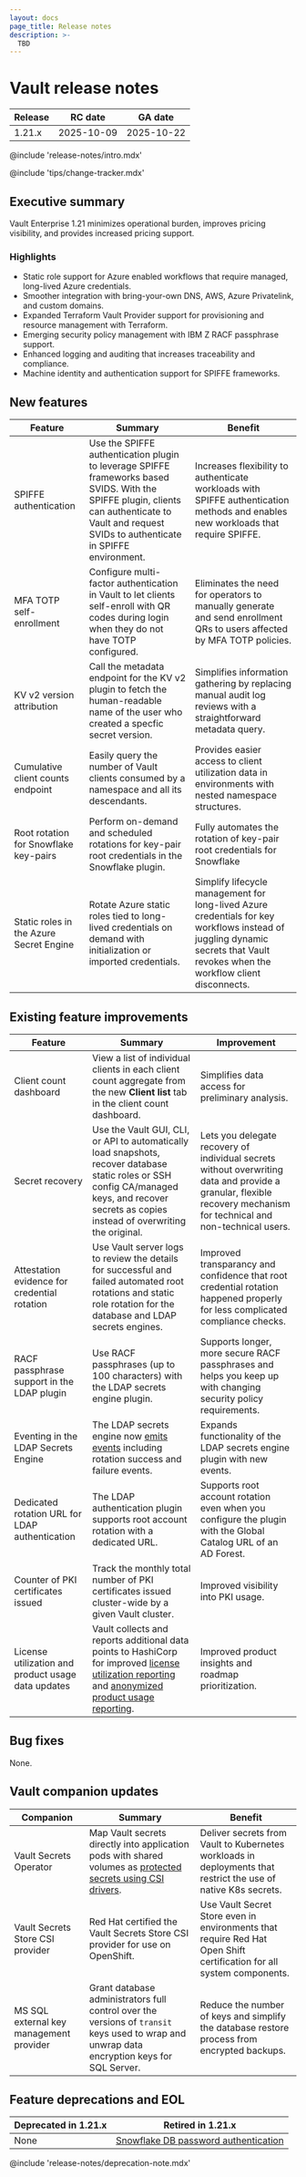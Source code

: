 ```yaml
---
layout: docs
page_title: Release notes
description: >-
  TBD
---
```


# Vault release notes

Release | RC date    | GA date
------- | ---------- | ----------
1.21.x  | 2025-10-09 | 2025-10-22

@include 'release-notes/intro.mdx'

@include 'tips/change-tracker.mdx'


## Executive summary

Vault Enterprise 1.21 minimizes operational burden, improves pricing visibility,
and provides increased pricing support.


### Highlights 

- Static role support for Azure enabled workflows that require managed,
  long-lived Azure credentials.
- Smoother integration with bring-your-own DNS, AWS, Azure Privatelink, and
  custom domains.
- Expanded Terraform Vault Provider support for provisioning and resource
  management with Terraform.
- Emerging security policy management with IBM Z RACF passphrase support.
- Enhanced logging and auditing that increases traceability and compliance.
- Machine identity and authentication support for SPIFFE frameworks.


## New features

<table>
<thead>
  <tr>
    <th style={{ width: '10%' }}>Feature</th>
    <th style={{ width: '45%' }}>Summary</th>
    <th style={{ width: '45%' }}>Benefit</th>
  </tr>
</thead>
<tbody>
  <tr>
    <td>SPIFFE authentication</td>
    <td>
      Use the SPIFFE authentication plugin to leverage SPIFFE frameworks based
      SVIDS. With the SPIFFE plugin, clients can authenticate to Vault and
      request SVIDs to authenticate in SPIFFE environment.
    </td>
    <td>
      Increases flexibility to authenticate workloads with SPIFFE authentication
      methods and enables new workloads that require SPIFFE.
    </td>
  </tr>
  <tr>
    <td>MFA TOTP self-enrollment</td>
    <td>
      Configure multi-factor authentication in Vault to let clients self-enroll
      with QR codes during login when they do not have TOTP configured.
    </td>
    <td>
      Eliminates the need for operators to manually generate and send enrollment
      QRs to users affected by MFA TOTP policies.
    </td>
  </tr>
  <tr>
    <td>KV v2 version attribution</td>
    <td>
      Call the metadata endpoint for the KV v2 plugin to fetch the
      human-readable name of the user who created a specfic secret version.
    </td>
    <td>
      Simplifies information gathering by replacing manual audit log reviews
      with a straightforward metadata query.
    </td>
  </tr>
  <tr>
    <td>Cumulative client counts endpoint</td>
    <td>
      Easily query the number of Vault clients consumed by a namespace and all
      its descendants.
    </td>
    <td>
      Provides easier access to client utilization data in environments with
      nested namespace structures.
    </td>
  </tr>
  <tr>
    <td>Root rotation for Snowflake key-pairs</td>
    <td>
      Perform on-demand and scheduled rotations for key-pair root credentials in
      the Snowflake plugin.
    </td>
    <td>
      Fully automates the rotation of key-pair root credentials for Snowflake
    </td>
  </tr>
  <tr>
    <td>Static roles in the Azure Secret Engine</td>
    <td>
      Rotate Azure static roles tied to long-lived credentials on demand with
      initialization or imported credentials.      
    </td>
    <td>
      Simplify lifecycle management for long-lived Azure credentials for key
      workflows instead of juggling dynamic secrets that Vault revokes when the
      workflow client disconnects.
    </td>
  </tr>
</tbody>
</table>

## Existing feature improvements

<table>
<thead>
  <tr>
    <th style={{ width: '10%' }}>Feature</th>
    <th style={{ width: '45%' }}>Summary</th>
    <th style={{ width: '45%' }}>Improvement</th>
  </tr>
</thead>
<tbody>
  <tr>
    <td>Client count dashboard</td>
    <td>
      View a list of individual clients in each client count aggregate from the
      new <b>Client list</b> tab in the client count dashboard.
    </td>
    <td>
      Simplifies data access for preliminary analysis.
    </td>
  </tr>
  <tr>
    <td>Secret recovery</td>
    <td>
      Use the Vault GUI, CLI, or API to automatically load snapshots, recover
      database static roles or SSH config CA/managed keys, and recover secrets
      as copies instead of overwriting the original.
    </td>
    <td>
      Lets you delegate recovery of individual secrets without overwriting data
      and provide a granular, flexible recovery mechanism for technical and
      non-technical users.
    </td>
  </tr>
  <tr>
    <td>Attestation evidence for credential rotation</td>
    <td>
      Use Vault server logs to review the details for successful and failed
      automated root rotations and static role rotation for the database and
      LDAP secrets engines.
    </td>
    <td>
      Improved transparancy and confidence that root credential rotation
      happened properly for less complicated compliance checks.
    </td>
  </tr>
  <tr>
    <td>RACF passphrase support in the LDAP plugin</td>
    <td>
      Use RACF passphrases (up to 100 characters) with the LDAP secrets engine
      plugin.
    </td>
    <td>
      Supports longer, more secure RACF passphrases and helps you keep up with
      changing security policy requirements.
    </td>
  </tr>
  <tr>
    <td>Eventing in the LDAP Secrets Engine</td>
    <td>
      The LDAP secrets engine
      now <a href="/vault/docs/concepts/events#event-types">emits events</a> including
      rotation success and failure events.
    </td>
    <td>
      Expands functionality of the LDAP secrets engine plugin with new events.
    </td>
  </tr>
  <tr>
    <td>Dedicated rotation URL for LDAP authentication</td>
    <td>
      The LDAP authentication plugin supports root account rotation with a
      dedicated URL.
    </td>
    <td>
      Supports root account rotation even when you configure the plugin with the
      Global Catalog URL of an AD Forest.
    </td>
  </tr>
  <tr>
    <td>Counter of PKI certificates issued</td>
    <td>
      Track the monthly total number of PKI certificates issued cluster-wide by a
      given Vault cluster.
    </td>
    <td>
      Improved visibility into PKI usage.
    </td>
  </tr>
  <tr>
    <td>License utilization and product usage data updates</td>
    <td>
      Vault collects and reports additional data points to HashiCorp for
      improved <a href="/vault/docs/license/utilization/auto-reporting">license utilization reporting</a> and <a href="/vault/docs/license/product-usage-reporting">anonymized product usage reporting</a>.
    </td>
    <td>
      Improved product insights and roadmap prioritization.
    </td>
  </tr>
</tbody>
</table>



## Bug fixes 

None.



## Vault companion updates

<table>
<thead>
  <tr>
    <th style={{ width: '10%' }}>Companion</th>
    <th style={{ width: '45%' }}>Summary</th>
    <th style={{ width: '45%' }}>Benefit</th>
  </tr>
</thead>
<tbody>
  <tr>
    <td>Vault Secrets Operator</td>
    <td>
      Map Vault secrets directly into application pods with shared volumes
      as <a href="/vault/docs/deploy/kubernetes/vso/csi">protected secrets using CSI drivers</a>.
    </td>
    <td>
      Deliver secrets from Vault to Kubernetes workloads in deployments that
      restrict the use of native K8s secrets.
    </td>
  </tr>
  <tr>
    <td>Vault Secrets Store CSI provider</td>
    <td>
      Red Hat certified the Vault Secrets Store CSI provider for use on
      OpenShift.
    </td>
    <td>
      Use Vault Secret Store even in environments that require Red Hat Open
      Shift certification for all system components.
    </td>
  </tr>
  <tr>
    <td>MS SQL external key management provider</td>
    <td>
      Grant database administrators full control over the versions of <code>transit</code> keys used to wrap and unwrap data encryption keys for SQL Server.
    </td>
    <td>
      Reduce the number of keys and simplify the database restore process
      from encrypted backups.
    </td>
  </tr>
</tbody>
</table>


## Feature deprecations and EOL

Deprecated in 1.21.x | Retired in 1.21.x
-------------------- | ---------------
None                 | [Snowflake DB password authentication](/vault/docs/updates/deprecation#snowflake-db-password-auth)

@include 'release-notes/deprecation-note.mdx'